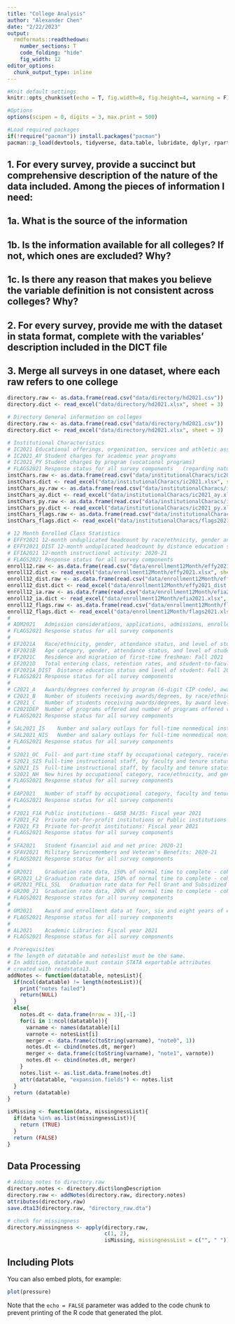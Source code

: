 ```yaml
---
title: "College Analysis"
author: "Alexander Chen"
date: "2/22/2023"
output: 
  rmdformats::readthedown:
    number_sections: T
    code_folding: "hide"
    fig_width: 12
editor_options: 
  chunk_output_type: inline
---
```


```r
#Knit default settings
knitr::opts_chunk$set(echo = T, fig.width=8, fig.height=4, warning = F)

#Options
options(scipen = 0, digits = 3, max.print = 500)

#Load required packages
if(!require("pacman")) install.packages("pacman")
pacman::p_load(devtools, tidyverse, data.table, lubridate, dplyr, rpart, rpart.plot, ggplot2, haven, magrittr, skimr, GGally, rmdformats, prettydoc, dplyr, DT, e1071, fmtr, Hmisc, readxl, lattice, readstata13)
```

## 1. For every survey, provide a succinct but comprehensive description of the nature of the data included.  Among the pieces of information I need:
## 1a. What is the source of the information
## 1b. Is the information available for all colleges? If not, which ones are excluded? Why?
## 1c. Is there any reason that makes you believe the variable definition is not consistent across colleges? Why?
## 2. For every survey, provide me with the dataset in stata format, complete with the variables' description included in the DICT file
## 3. Merge all surveys in one dataset, where each raw refers to one college

```r
directory.raw <- as.data.frame(read.csv("data/directory/hd2021.csv"))
directory.dict <- read_excel("data/directory/hd2021.xlsx", sheet = 3)

# Directory General information on colleges
directory.raw <- as.data.frame(read.csv("data/directory/hd2021.csv"))
directory.dict <- read_excel("data/directory/hd2021.xlsx", sheet = 3) 

# Institutional Characteristics
# IC2021 Educational offerings, organization, services and athletic associations	
# IC2021_AY	Student charges for academic year programs	
# IC2021_PY	Student charges by program (vocational programs)	
# FLAGS2021	Response status for all survey components	(regarding nature of responses. Such as imputation, special data reported in aggregate from multiple campuses, etc.)
instChars.raw <- as.data.frame(read.csv("data/institutionalCharacs/ic2021.csv"))
instChars.dict <- read_excel("data/institutionalCharacs/ic2021.xlsx", sheet = 3) 
instChars_ay.raw <- as.data.frame(read.csv("data/institutionalCharacs/ic2021_ay.csv"))
instChars_ay.dict <- read_excel("data/institutionalCharacs/ic2021_ay.xlsx", sheet = 3) 
instChars_py.raw <- as.data.frame(read.csv("data/institutionalCharacs/ic2021_py.csv"))
instChars_py.dict <- read_excel("data/institutionalCharacs/ic2021_py.xlsx", sheet = 3) 
instChars_flags.raw <- as.data.frame(read.csv("data/institutionalCharacs/flags2021.csv"))
instChars_flags.dict <- read_excel("data/institutionalCharacs/flags2021.xlsx", sheet = 3) 

# 12 Month Enrolled Class Statistics
# EFFY2021 12-month unduplicated headcount by race/ethnicity, gender and level of student: 2020-21	
# EFFY2021_DIST	12-month unduplicated headcount by distance education status and student level: 2020-21	
# EFIA2021 12-month instructional activity: 2020-21	
# FLAGS2021	Response status for all survey components	
enroll12.raw <- as.data.frame(read.csv("data/enrollment12Month/effy2021.csv"))
enroll12.dict <- read_excel("data/enrollment12Month/effy2021.xlsx", sheet = 3) 
enroll12_dist.raw <- as.data.frame(read.csv("data/enrollment12Month/effy2021_dist.csv"))
enroll12_dist.dict <- read_excel("data/enrollment12Month/effy2021_dist.xlsx", sheet = 3) 
enroll12_ia.raw <- as.data.frame(read.csv("data/enrollment12Month/efia2021.csv"))
enroll12_ia.dict <- read_excel("data/enrollment12Month/efia2021.xlsx", sheet = 3) 
enroll12_flags.raw <- as.data.frame(read.csv("data/enrollment12Month/flags2021.csv"))
enroll12_flags.dict <- read_excel("data/enrollment12Month/flags2021.xlsx", sheet = 3) 
# 
# ADM2021	Admission considerations, applications, admissions, enrollees and test scores, fall 2021	
# FLAGS2021	Response status for all survey components	
# 
# EF2021A	Race/ethnicity, gender, attendance status, and level of student: Fall 2021	
# EF2021B	Age category, gender, attendance status, and level of student: Fall 2021	
# EF2021C	Residence and migration of first-time freshman: Fall 2021	
# EF2021D	Total entering class, retention rates, and student-to-faculty ratio: Fall 2021	
# EF2021A_DIST	Distance education status and level of student: Fall 2021	
# FLAGS2021	Response status for all survey components	
# 
# C2021_A	Awards/degrees conferred by program (6-digit CIP code), award level, race/ethnicity, and gender: July 1, 2020 to June 30, 2021	
# C2021_B	Number of students receiving awards/degrees, by race/ethnicity and gender: July 1, 2020 to June 30, 2021	
# C2021_C	Number of students receiving awards/degrees, by award level and by gender, race/ethnicity and age categories: July 1, 2020 to June 30, 2021	
# C2021DEP	Number of programs offered and number of programs offered via distance education, by award level: July 1, 2020 to June 30, 2021	
# FLAGS2021	Response status for all survey components	
# 
# SAL2021_IS	Number and salary outlays for full-time nonmedical instructional staff, by gender, and academic rank: Academic year 2021-22	
# SAL2021_NIS	Number and salary outlays for full-time nonmedical noninstructional staff, by gender, and academic rank: Academic year 2021-22	
# FLAGS2021	Response status for all survey components	
# 
# S2021_OC	Full- and part-time staff by occupational category, race/ethnicity, and gender: Fall 2021	
# S2021_SIS	Full-time instructional staff, by faculty and tenure status, and academic rank (Degree-granting institutions): Fall 2021	
# S2021_IS	Full-time instructional staff, by faculty and tenure status, academic rank, race/ethnicity, and gender (Degree-granting institutions): Fall 2021	
# S2021_NH	New hires by occupational category, race/ethnicity, and gender (Degree-granting institutions): Fall 2021	
# FLAGS2021	Response status for all survey components	
# 
# EAP2021	Number of staff by occupational category, faculty and tenure status: Fall 2021	
# FLAGS2021	Response status for all survey components	
# 
# F2021_F1A	Public institutions - GASB 34/35: Fiscal year 2021	
# F2021_F2	Private not-for-profit institutions or Public institutions using FASB: Fiscal year 2021	
# F2021_F3	Private for-profit institutions: Fiscal year 2021	
# FLAGS2021	Response status for all survey components	
# 
# SFA2021	Student financial aid and net price: 2020-21	
# SFAV2021	Military Servicemembers and Veteran's Benefits: 2020-21	
# FLAGS2021	Response status for all survey components	
# 
# GR2021	Graduation rate data, 150% of normal time to complete - cohort year 2015 (4-year) and cohort year 2018 (2-year) institutions	
# GR2021_L2	Graduation rate data, 150% of normal time to complete - cohort year 2018 (less-than-2-year institutions)	
# GR2021_PELL_SSL	Graduation rate data for Pell Grant and Subsidized Stafford Loan recipients, 150% of normal time to complete - cohort year 2015 (4-year) and cohort year 2018 (less-than-4-year) institutions	
# GR200_21	Graduation rate data, 200% of normal time to complete - cohort year 2013 (4-year) and cohort year 2017 (less-than-4-year) institutions	
# FLAGS2021	Response status for all survey components	
# 
# OM2021	Award and enrollment data at four, six and eight years of entering degree/certificate-seeking undergraduate cohorts from 2013-14 at degree-granting institutions, by Pell status	
# FLAGS2021	Response status for all survey components	
# 
# AL2021	Academic Libraries: Fiscal year 2021	
# FLAGS2021	Response status for all survey components	
```

```r
# Prerequisites
# The length of datatable and noteslist must be the same.
# In addition, datatable must contain STATA exportable attributes
# created with readstata13.
addNotes <- function(datatable, notesList){
  if(ncol(datatable) != length(notesList)){
    print("notes failed")
    return(NULL)
  }
  else{
    notes.dt <- data.frame(nrow = 3)[,-1]
    for(i in 1:ncol(datatable)){
      varname <- names(datatable)[i]
      varnote <- notesList[i]
      merger <- data.frame(c(toString(varname), "note0", 1))
      notes.dt <- cbind(notes.dt, merger)
      merger <- data.frame(c(toString(varname), "note1", varnote))
      notes.dt <- cbind(notes.dt, merger)
    }
    notes.list <- as.list.data.frame(notes.dt)
    attr(datatable, "expansion.fields") <- notes.list
  }
  return (datatable)
}

isMissing <- function(data, missingnessList){
  if(data %in% as.list(missingnessList)){
    return (TRUE)
  }
  return (FALSE)
}
```

## Data Processing

```r
# Adding notes to directory.raw
directory.notes <- directory.dict$longDescription
directory.raw <- addNotes(directory.raw, directory.notes)
attributes(directory.raw)
save.dta13(directory.raw, "directory_raw.dta")

# check for missingness
directory.missingness <- apply(directory.raw, 
                               c(1, 2), 
                               isMissing, missingnessList = c("", " "))
```



## Including Plots

You can also embed plots, for example:

```r
plot(pressure)
```

Note that the `echo = FALSE` parameter was added to the code chunk to prevent printing of the R code that generated the plot.
